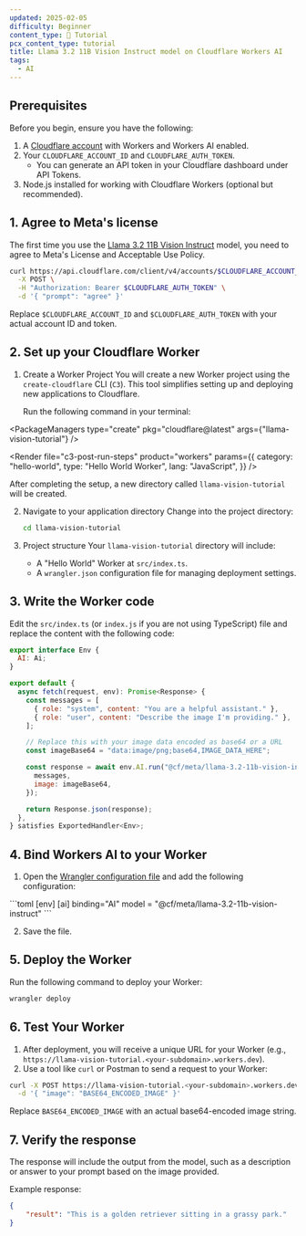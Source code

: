 ```yaml
---
updated: 2025-02-05
difficulty: Beginner
content_type: 📝 Tutorial
pcx_content_type: tutorial
title: Llama 3.2 11B Vision Instruct model on Cloudflare Workers AI
tags:
  - AI
---
```



## Prerequisites

Before you begin, ensure you have the following:

1. A [Cloudflare account](https://dash.cloudflare.com/sign-up) with Workers and Workers AI enabled.
2. Your `CLOUDFLARE_ACCOUNT_ID` and `CLOUDFLARE_AUTH_TOKEN`.
   - You can generate an API token in your Cloudflare dashboard under API Tokens.
3. Node.js installed for working with Cloudflare Workers (optional but recommended).

## 1. Agree to Meta's license

The first time you use the [Llama 3.2 11B Vision Instruct](/workers-ai/models/llama-3.2-11b-vision-instruct) model, you need to agree to Meta's License and Acceptable Use Policy.

```bash title="curl"
curl https://api.cloudflare.com/client/v4/accounts/$CLOUDFLARE_ACCOUNT_ID/ai/run/@cf/meta/llama-3.2-11b-vision-instruct \
  -X POST \
  -H "Authorization: Bearer $CLOUDFLARE_AUTH_TOKEN" \
  -d '{ "prompt": "agree" }'
```

Replace `$CLOUDFLARE_ACCOUNT_ID` and `$CLOUDFLARE_AUTH_TOKEN` with your actual account ID and token.

## 2. Set up your Cloudflare Worker

1. Create a Worker Project
   You will create a new Worker project using the `create-cloudflare` CLI (`C3`). This tool simplifies setting up and deploying new applications to Cloudflare.

   Run the following command in your terminal:

<PackageManagers
	type="create"
	pkg="cloudflare@latest"
	args={"llama-vision-tutorial"}
/>

<Render
	file="c3-post-run-steps"
	product="workers"
	params={{
		category: "hello-world",
		type: "Hello World Worker",
		lang: "JavaScript",
	}}
/>

After completing the setup, a new directory called `llama-vision-tutorial` will be created.

2. Navigate to your application directory
   Change into the project directory:

   ```bash
   cd llama-vision-tutorial
   ```

3. Project structure
   Your `llama-vision-tutorial` directory will include:
   - A "Hello World" Worker at `src/index.ts`.
   - A `wrangler.json` configuration file for managing deployment settings.

## 3. Write the Worker code

Edit the `src/index.ts` (or `index.js` if you are not using TypeScript) file and replace the content with the following code:

```javascript
export interface Env {
  AI: Ai;
}

export default {
  async fetch(request, env): Promise<Response> {
    const messages = [
      { role: "system", content: "You are a helpful assistant." },
      { role: "user", content: "Describe the image I'm providing." },
    ];

    // Replace this with your image data encoded as base64 or a URL
    const imageBase64 = "data:image/png;base64,IMAGE_DATA_HERE";

    const response = await env.AI.run("@cf/meta/llama-3.2-11b-vision-instruct", {
      messages,
      image: imageBase64,
    });

    return Response.json(response);
  },
} satisfies ExportedHandler<Env>;
```

## 4. Bind Workers AI to your Worker

1. Open the [Wrangler configuration file](/workers/wrangler/configuration/) and add the following configuration:

<WranglerConfig>
```toml
[env]
[ai]
binding="AI"
model = "@cf/meta/llama-3.2-11b-vision-instruct"
```
</WranglerConfig>

2. Save the file.

## 5. Deploy the Worker

Run the following command to deploy your Worker:

```bash
wrangler deploy
```

## 6. Test Your Worker

1. After deployment, you will receive a unique URL for your Worker (e.g., `https://llama-vision-tutorial.<your-subdomain>.workers.dev`).
2. Use a tool like `curl` or Postman to send a request to your Worker:

```bash
curl -X POST https://llama-vision-tutorial.<your-subdomain>.workers.dev \
  -d '{ "image": "BASE64_ENCODED_IMAGE" }'
```

Replace `BASE64_ENCODED_IMAGE` with an actual base64-encoded image string.

## 7. Verify the response

The response will include the output from the model, such as a description or answer to your prompt based on the image provided.

Example response:

```json
{
	"result": "This is a golden retriever sitting in a grassy park."
}
```
